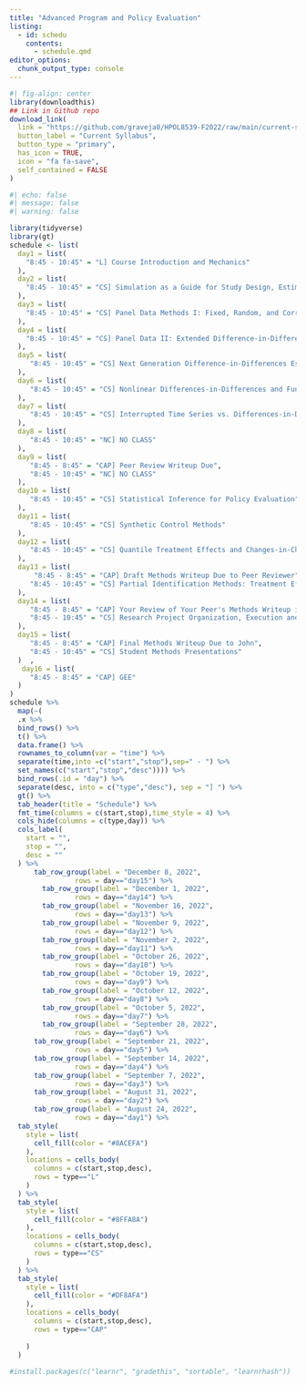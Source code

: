```yaml
---
title: "Advanced Program and Policy Evaluation"
listing:
  - id: schedu
    contents:
      - schedule.qmd
editor_options: 
  chunk_output_type: console
---
```


```r
#| fig-align: center
library(downloadthis)
## Link in Github repo
download_link(
  link = "https://github.com/graveja0/HPOL8539-F2022/raw/main/current-syllabus.pdf",
  button_label = "Current Syllabus",
  button_type = "primary",
  has_icon = TRUE,
  icon = "fa fa-save",
  self_contained = FALSE
)
```

<!-- https://github.com/rstudio-conf-2022/teach-ds -->

<!-- https://rstudio-conf-2022.github.io/teach-ds/ -->

<!-- https://github.com/rstudio-conf-2022/teach-ds-learnr -->

<!-- https://mine-cetinkaya-rundel.github.io/teach-r-online/ -->

<!-- https://github.com/rstudio-education/dsbox -->

<!-- https://github.com/sta210-s22/website -->

<!-- https://cran.r-project.org/web/packages/colorspace/vignettes/colorspace.html -->

```r
#| echo: false
#| message: false
#| warning: false

library(tidyverse)
library(gt)
schedule <- list(
  day1 = list(
    "8:45 - 10:45" = "L] Course Introduction and Mechanics"
  ), 
  day2 = list(
    "8:45 - 10:45" = "CS] Simulation as a Guide for Study Design, Estimation, and Inference"
  ), 
  day3 = list(
    "8:45 - 10:45" = "CS] Panel Data Methods I: Fixed, Random, and Correlated Random Effects Estimation"
  ), 
  day4 = list(
    "8:45 - 10:45" = "CS] Panel Data II: Extended Difference-in-Differences"
  ), 
  day5 = list(
     "8:45 - 10:45" = "CS] Next Generation Difference-in-Differences Estimators"
  ),
  day6 = list(
     "8:45 - 10:45" = "CS] Nonlinear Differences-in-Differences and Functional Form Considerations"
  ), 
  day7 = list(
     "8:45 - 10:45" = "CS] Interrupted Time Series vs. Differences-in-Differences (Guest Lecture by Dr. Carrie Fry)"
  ), 
  day8 = list(
     "8:45 - 10:45" = "NC] NO CLASS"
  ),   
  day9 = list(
     "8:45 - 8:45" = "CAP] Peer Review Writeup Due",
     "8:45 - 10:45" = "NC] NO CLASS"
  ), 
  day10 = list(
     "8:45 - 10:45" = "CS] Statistical Inference for Policy Evaluation"
  ),  
  day11 = list(
     "8:45 - 10:45" = "CS] Synthetic Control Methods"
  ),     
  day12 = list(
     "8:45 - 10:45" = "CS] Quantile Treatment Effects and Changes-in-Changes"
  ),   
  day13 = list(
      "8:45 - 8:45" = "CAP] Draft Methods Writeup Due to Peer Reviewer",
     "8:45 - 10:45" = "CS] Partial Identification Methods: Treatment Effect Bounds"
  ),   
  day14 = list(
     "8:45 - 8:45" = "CAP] Your Review of Your Peer's Methods Writeup is Due Back to Them",
     "8:45 - 10:45" = "CS] Research Project Organization, Execution and Workflows: Best Practices"
  ),    
  day15 = list(
     "8:45 - 8:45" = "CAP] Final Methods Writeup Due to John",
     "8:45 - 10:45" = "CS] Student Methods Presentations"
  )  ,
   day16 = list(
     "8:45 - 8:45" = "CAP] GEE"
  )
)
schedule %>% 
  map(~(
  .x %>% 
  bind_rows() %>% 
  t() %>% 
  data.frame() %>% 
  rownames_to_column(var = "time") %>% 
  separate(time,into =c("start","stop"),sep=" - ") %>% 
  set_names(c("start","stop","desc")))) %>% 
  bind_rows(.id = "day") %>% 
  separate(desc, into = c("type","desc"), sep = "] ") %>% 
  gt() %>% 
  tab_header(title = "Schedule") %>% 
  fmt_time(columns = c(start,stop),time_style = 4) %>% 
  cols_hide(columns = c(type,day)) %>% 
  cols_label(
    start = "",
    stop = "",
    desc = ""
  ) %>% 
      tab_row_group(label = "December 8, 2022",
                rows = day=="day15") %>% 
        tab_row_group(label = "December 1, 2022",
                rows = day=="day14") %>% 
        tab_row_group(label = "November 16, 2022",
                rows = day=="day13") %>% 
        tab_row_group(label = "November 9, 2022",
                rows = day=="day12") %>% 
        tab_row_group(label = "November 2, 2022",
                rows = day=="day11") %>% 
        tab_row_group(label = "October 26, 2022",
                rows = day=="day10") %>% 
        tab_row_group(label = "October 19, 2022",
                rows = day=="day9") %>% 
        tab_row_group(label = "October 12, 2022",
                rows = day=="day8") %>% 
        tab_row_group(label = "October 5, 2022",
                rows = day=="day7") %>% 
        tab_row_group(label = "September 28, 2022",
                rows = day=="day6") %>% 
      tab_row_group(label = "September 21, 2022",
                rows = day=="day5") %>% 
      tab_row_group(label = "September 14, 2022",
                rows = day=="day4") %>% 
      tab_row_group(label = "September 7, 2022",
                rows = day=="day3") %>% 
      tab_row_group(label = "August 31, 2022",
                rows = day=="day2") %>% 
      tab_row_group(label = "August 24, 2022",
                rows = day=="day1") %>% 
  tab_style(
    style = list(
      cell_fill(color = "#8ACEFA")
    ),
    locations = cells_body(
      columns = c(start,stop,desc),
      rows = type=="L"
    )
  ) %>% 
  tab_style(
    style = list(
      cell_fill(color = "#8FFA8A")
    ),
    locations = cells_body(
      columns = c(start,stop,desc),
      rows = type=="CS"
    )
  ) %>% 
  tab_style(
    style = list(
      cell_fill(color = "#DF8AFA")
    ),
    locations = cells_body(
      columns = c(start,stop,desc),
      rows = type=="CAP"
      
    )
  )
  
#install.packages(c("learnr", "gradethis", "sortable", "learnrhash"))
```
